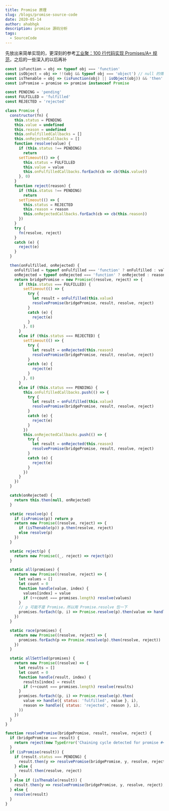 ```yaml
---
title: Promise 原理
slug: /blogs/promise-source-code
date: 2020-05-14
author: ahabhgk
description: promise 源码分析
tags:
  - SourceCode
---
```


先放出来简单实现的，更深刻的参考[工业聚：100 行代码实现 Promises/A+ 规范](https://zhuanlan.zhihu.com/p/83965949)，之后的一些深入的以后再补

```js
const isFunction = obj => typeof obj === 'function'
const isObject = obj => !!(obj && typeof obj === 'object') // null 的情况
const isThenable = obj => (isFunction(obj) || isObject(obj)) && 'then' in obj && isFunction(obj.then)
const isPromise = promise => promise instanceof Promise

const PENDING = 'pending'
const FULFILLED = 'fulfilled'
const REJECTED = 'rejected'

class Promise {
  constructor(fn) {
    this.status = PENDING
    this.value = undefined
    this.reason = undefined
    this.onFulfilledCallbacks = []
    this.onRejectedCallbacks = []
    function resolve(value) {
      if (this.status !== PENDING)
        return
      setTimeout(() => {
        this.status = FULFILLED
        this.value = value
        this.onFulfilledCallbacks.forEach(cb => cb(this.value))
      }, 0)
    }
    function reject(reason) {
      if (this.status !== PENDING)
        return
      setTimeout(() => {
        this.status = REJECTED
        this.reason = reason
        this.onRejectedCallbacks.forEach(cb => cb(this.reason))
      })
    }
    try {
      fn(resolve, reject)
    }
    catch (e) {
      reject(e)
    }
  }

  then(onFulfilled, onRejected) {
    onFulfilled = typeof onFulfilled === 'function' ? onFulfilled : value => value
    onRejected = typeof onRejected === 'function' ? onRejected : reason => { throw reason }
    return bridgePromise = new Promise((resolve, reject) => {
      if (this.status === FULFILLED) {
        setTimeout(() => {
          try {
            let result = onFulfilled(this.value)
            resolvePromise(bridgePromise, result, resolve, reject)
          }
          catch (e) {
            reject(e)
          }
        }, 0)
      }
      else if (this.status === REJECTED) {
        setTimeout(() => {
          try {
            let result = onRejected(this.reason)
            resolvePromise(bridgePromise, result, resolve, reject)
          }
          catch (e) {
            reject(e)
          }
        }, 0)
      }
      else if (this.status === PENDING) {
        this.onFulfilledCallbacks.push(() => {
          try {
            let result = onFulfilled(this.value)
            resolvePromise(bridgePromise, result, resolve, reject)
          }
          catch (e) {
            reject(e)
          }
        })
        this.onRejectedCallbacks.push(() => {
          try {
            let result = onRejected(this.reason)
            resolvePromise(bridgePromise, result, resolve, reject)
          }
          catch (e) {
            reject(e)
          }
        })
      }
    })
  }

  catch(onRejected) {
    return this.then(null, onRejected)
  }

  static resolve(p) {
    if (isPromise(p)) return p
    return new Promise((resolve, reject) => {
      if (isThenable(p)) p.then(resolve, reject)
      else resolve(p)
    })
  }

  static reject(p) {
    return new Promise((_, reject) => reject(p))
  }

  static all(promises) {
    return new Promise((resolve, reject) => {
      let values = []
      let count = 0
      function handle(value, index) {
        values[index] = value
        if (++count === promises.length) resolve(values)
      }
      // p 可能不是 Promise，所以用 Promise.resolve 包一下
      promises.forEach((p, i) => Promise.resolve(p).then(value => handle(value, i), reject))
    })
  }

  static race(promises) {
    return new Promise((resolve, reject) => {
      promises.forEach(p => Promise.resolve(p).then(resolve, reject))
    })
  }

  static allSettled(promises) {
    return new Promise((resolve) => {
      let results = []
      let count = 0
      function handle(result, index) {
        results[index] = result
        if (++count === promises.length) resolve(results)
      }
      promises.forEach((p, i) => Promise.resolve(p).then(
        value => handle({ status: 'fulfilled', value }, i),
        reason => handle({ status: 'rejected', reason }, i),
      ))
    })
  }
}

function resolvePromise(bridgePromise, result, resolve, reject) {
  if (bridgePromise === result) {
    return reject(new TypeError('Chaining cycle detected for promise #<Promise>'))
  }
  if (isPromise(result)) {
    if (result.status === PENDING) {
      result.then(y => resolvePromise(bridgePromise, y, resolve, reject), reject)
    } else {
      result.then(resolve, reject)
    }
  } else if (isThenable(result)) {
    result.then(y => resolvePromise(bridgePromise, y, resolve, reject), reject)
  } else {
    resolve(result)
  }
}
```
